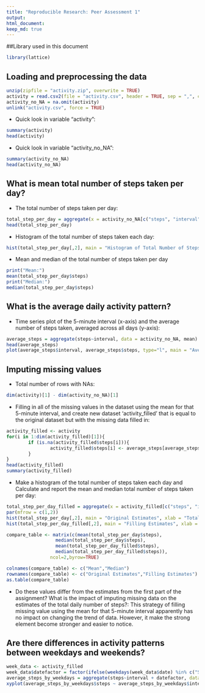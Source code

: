 ```yaml
---
title: "Reproducible Research: Peer Assessment 1"
output: 
html_document:
keep_md: true
---
```

##Library used in this document
```r
library(lattice)
```

## Loading and preprocessing the data

```r
unzip(zipfile = "activity.zip", overwrite = TRUE)
activity = read.csv2(file = "activity.csv", header = TRUE, sep = ",", colClasses = c("integer", "Date", "integer"))
activity_no_NA = na.omit(activity)
unlink("activity.csv", force = TRUE)
```

- Quick look in variable "activity":
```r
summary(activity)
head(activity)
```

- Quick look in variable "activity_no_NA":
```r
summary(activity_no_NA)
head(activity_no_NA)
```

## What is mean total number of steps taken per day?

- The total number of steps taken per day: 
```r
total_step_per_day = aggregate(x = activity_no_NA[c("steps", "interval")], FUN = sum, by = list(Group.date = activity_no_NA$date))
head(total_step_per_day)
```

- Histogram of the total number of steps taken each day:
```r
hist(total_step_per_day[,2], main = "Histogram of Total Number of Steps Taken Each Day", xlab = "Total step each day")
```

- Mean and median of the total number of steps taken per day
```r
print("Mean:")
mean(total_step_per_day$steps)
print("Median:")
median(total_step_per_day$steps)
```

## What is the average daily activity pattern?
- Time series plot  of the 5-minute interval (x-axis) and the average number of steps taken, averaged across all days (y-axis):
```r
average_steps = aggregate(steps~interval, data = activity_no_NA, mean)
head(average_steps)
plot(average_steps$interval, average_steps$steps, type="l", main = "Average Number of Steps Taken Across All Days", xlab = "5-minute interval", ylab = "Average number of step taken")
```


## Imputing missing values
- Total number of rows with NAs:
```r
dim(activity)[1] - dim(activity_no_NA)[1]
```
- Filling in all of the missing values in the dataset using the mean for that 5-minute interval, and create new dataset 'activity_filled' that is equal to the original dataset but with the missing data filled in:
```r
activity_filled <- activity
for(i in 1:dim(activity_filled)[1]){
        if (is.na(activity_filled$steps[i])){
                activity_filled$steps[i] <- average_steps[average_steps$interval == activity_filled$interval[i],2]
        }
}
head(activity_filled)
summary(activity_filled)
```

- Make a histogram of the total number of steps taken each day and Calculate and report the mean and median total number of steps taken per day:

```r
total_step_per_day_filled = aggregate(x = activity_filled[c("steps", "interval")], FUN = sum, by = list(Group.date = activity_filled$date))
par(mfrow = c(1,2))
hist(total_step_per_day[,2], main = "Original Estimates", xlab = "Total step each day")
hist(total_step_per_day_filled[,2], main = "Filling Estimates", xlab = "Total step each day")

```

```r
compare_table <- matrix(c(mean(total_step_per_day$steps),
                  median(total_step_per_day$steps),
                  mean(total_step_per_day_filled$steps),
                  median(total_step_per_day_filled$steps)),
                ncol=2,byrow=TRUE)

colnames(compare_table) <- c("Mean","Median")
rownames(compare_table) <- c("Original Estimates","Filling Estimates")
as.table(compare_table)
```

- Do these values differ from the estimates from the first part of the assignment? What is the impact of imputing missing data on the estimates of the total daily number of steps?: This strategy of filling missing value using the mean for that 5-minute interval apparently has no impact on changing the trend of data. However, it make the strong element become stronger and easier to notice.

## Are there differences in activity patterns between weekdays and weekends?

```r
week_data <- activity_filled
week_data$datefactor = factor(ifelse(weekdays(week_data$date) %in% c("Saturday", "Sunday"),"weekend","weekday"))
average_steps_by_weekdays = aggregate(steps~interval + datefactor, data = week_data, mean)
xyplot(average_steps_by_weekdays$steps ~ average_steps_by_weekdays$interval|average_steps_by_weekdays$datefactor, main="Average Number of Steps Taken Between Weekdays and Weekends",xlab="Interval", ylab="Steps",layout=c(1,2), type="l")
```
